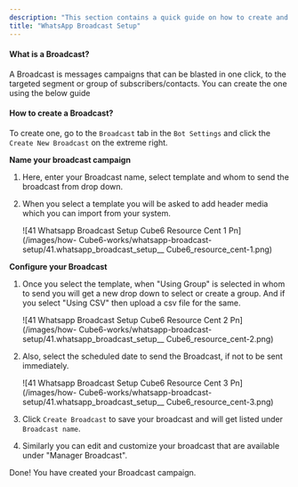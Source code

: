 ```yaml
---
description: "This section contains a quick guide on how to create and use the Drip Campaigns in the WhatsApp, Telegram and Facebook Bot"
title: "WhatsApp Broadcast Setup"
---
```


#### **What is a Broadcast?**

A Broadcast is messages campaigns that can be blasted in one click, to the targeted segment or group of subscribers/contacts. You can create the one using the below guide

#### **How to create a Broadcast?**

To create one, go to the `Broadcast` tab in the `Bot Settings` and click the `Create New Broadcast` on the extreme right.

**Name your broadcast campaign**

1. Here, enter your Broadcast name, select template and whom to send the broadcast from drop down.
2. When you select a template you will be asked to add header media which you can import from your system.

   \![41 Whatsapp Broadcast Setup  Cube6 Resource Cent 1 Pn](/images/how- Cube6-works/whatsapp-broadcast-setup/41.whatsapp_broadcast_setup_\_ Cube6_resource_cent-1.png)

**Configure your Broadcast**

1. Once you select the template, when "Using Group" is selected in whom to send you will get a new drop down to select or create a group. And if you select "Using CSV" then upload a csv file for the same.

   \![41 Whatsapp Broadcast Setup  Cube6 Resource Cent 2 Pn](/images/how- Cube6-works/whatsapp-broadcast-setup/41.whatsapp_broadcast_setup_\_ Cube6_resource_cent-2.png)
2. Also, select the scheduled date to send the Broadcast, if not to be sent immediately.

   \![41 Whatsapp Broadcast Setup  Cube6 Resource Cent 3 Pn](/images/how- Cube6-works/whatsapp-broadcast-setup/41.whatsapp_broadcast_setup_\_ Cube6_resource_cent-3.png)
3. Click `Create Broadcast` to save your broadcast and will get listed under `Broadcast name`.
4. Similarly you can edit and customize your broadcast that are available under "Manager Broadcast".

Done\! You have created your Broadcast campaign.